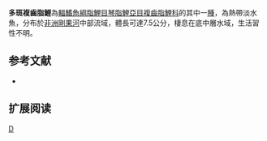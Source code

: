 {{Speciesbox 
| genus = Distichodus
| species = decemmaculatus
| status = LC
| status_system = IUCN3.1
| authority =  [[Pellegrin|Pellegrin]], 1926
| synonyms = 
}}
'''多斑複齒脂鯉'''為[[輻鰭魚綱|輻鰭魚綱]][[脂鯉目|脂鯉目]][[琴脂鯉亞目|琴脂鯉亞目]][[複齒脂鯉科|複齒脂鯉科]]的其中一[[種|種]]，為熱帶淡水魚，分布於[[非洲|非洲]][[剛果河|剛果河]]中部流域，體長可達7.5公分，棲息在底中層水域，生活習性不明。

==参考文献==
{{refbegin}}
*{{FishBase_species|genus=Distichodus|species=decemmaculatus|year=2014|month=1}}
{{refend}}

== 扩展阅读 ==
{{refbegin}}
{{wikispecies-inline|Distichodus decemmaculatus|多斑複齒脂鯉}}
{{refend}}

{{Taxonbar|from=Q6421595}}

[[Category:複齒脂鯉屬|D]]


{{魚類小作品}}